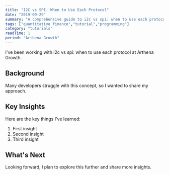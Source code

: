 ```yaml
---
title: "I2C vs SPI: When to Use Each Protocol"
date: "2019-09-29"
summary: "A comprehensive guide to i2c vs spi: when to use each protocol. Learn the fundamentals and best practices."
tags: ["quantitative finance","tutorial","programming"]
category: "tutorials"
readTime: 1
period: "Arthena Growth"
---
```


I've been working with i2c vs spi: when to use each protocol at Arthena Growth.

## Background

Many developers struggle with this concept, so I wanted to share my approach.

## Key Insights

Here are the key things I've learned:

1. First insight
2. Second insight
3. Third insight

## What's Next

Looking forward, I plan to explore this further and share more insights.

